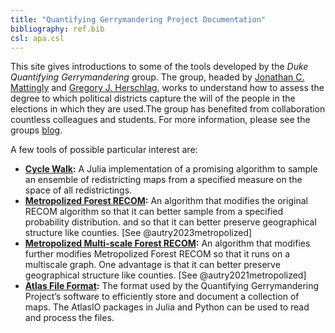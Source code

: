 ```yaml
---
title: "Quantifying Gerrymandering Project Documentation"
bibliography: ref.bib
csl: apa.csl
---
```


This site gives introductions to some of the tools developed by the *Duke Quantifying Gerrymandering* group. The group, headed by [Jonathan C. Mattingly](https://sites.math.duke.edu/~jonm/) and [Gregory J. Herschlag](https://scholars.duke.edu/person/gjh), works to understand how to assess the degree to which political districts capture the will of the people in the elections in which they are used.The group has benefited from collaboration countless colleagues and students. For more information, please see the groups [blog](https://sites.duke.edu/quantifyinggerrymandering/).

A few tools of possible particular interest are:

- **[Cycle Walk](cycleWalk.qmd):** A Julia implementation of a promising algorithm to sample an ensemble of redistricting maps from a specified measure on the space of all redistrictings.
- **[Metropolized Forest RECOM](forest_recom.qmd):** An algorithm that modifies the original RECOM algorithm so that it can better sample from a specified probability distribution. and so that it can better preserve geographical structure like counties. [See @autry2023metropolized]
- **[Metropolized Multi-scale Forest RECOM](forest_recom.qmd):** An algorithm that modifies further modifies  Metropolized Forest RECOM so that it runs on a multiscale graph. One advantage is that it can better preserve geographical structure like counties. [See @autry2021metropolized]
- **[Atlas File Format](atlasIO.qmd):** The format used by the Quantifying Gerrymandering Project's software to efficiently store and document a collection of maps. The AtlasIO packages in Julia and Python can be used to read and process the files. 



